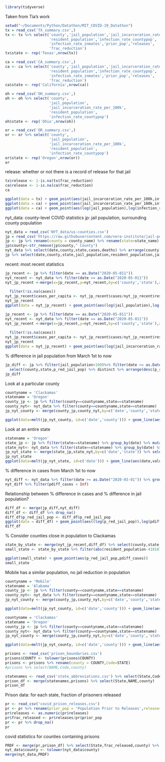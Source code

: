 ```r
library(tidyverse)
```

Taken from Tia's work

```r
setwd("~/Documents/Python/Datathon/MIT_COVID-19_Datathon")
tx = read_csv('TX_summary.csv',)
tx <- tx %>% select('county','jail_population','jail_incarceration_rate_per_100k',
                    'resident_population','infection_rate_countypop',
                    'infection_rate_inmates','prior_pop','releases',
                    'frac_reduction')
tx$state <- rep('Texas',nrow(tx))

ca = read_csv('CA_summary.csv',)
ca <- ca %>% select('county','jail_population','jail_incarceration_rate_per_100k',
                    'resident_population','infection_rate_countypop',
                    'infection_rate_inmates','prior_pop','releases',
                    'frac_reduction')
ca$state <- rep('California',nrow(ca))

oh = read_csv('OH_summary.csv',)
oh <- oh %>% select('county', 
                    'jail_population', 
                    'jail_incarceration_rate_per_100k',
                    'resident_population', 
                    'infection_rate_countypop')
oh$state <- rep('Ohio',nrow(oh))

or = read_csv('OR_summary.csv',)
or <- or %>% select('county', 
                    'jail_population', 
                    'jail_incarceration_rate_per_100k',
                    'resident_population', 
                    'infection_rate_countypop')
or$state <- rep('Oregon',nrow(or))
or
```

release: whether or not there is a record of release for that jail
```r
tx$release <- 1-is.na(tx$frac_reduction)
ca$release <- 1-is.na(ca$frac_reduction)
ca
```

```r
ggplot(data = tx) + geom_point(aes(jail_incarceration_rate_per_100k,infection_rate_countypop,color=release,size = jail_population)) + xlim(0,1500)
ggplot(data = ca) + geom_point(aes(jail_incarceration_rate_per_100k,infection_rate_countypop,color=release,size = jail_population)) + xlim(0,500)
ggplot(data = ca) + geom_point(aes(log(jail_population),log(infection_rate_countypop),color=release))
```

nyt_data: county-level COVID statistics
jp: jail population, surrounding county population
```r
nyt_data = read_csv('NYT_data/us-counties.csv')
jp = read_csv('https://raw.githubusercontent.com/vera-institute/jail-population-data/master/jail_population.csv')
jp <- jp %>% rename(county = county_name) %>% rename(state=state_name) %>% arrange(date)
jp$county<-str_remove(jp$county," County")
nyt_data %>% select(date,county,state,cases,deaths) %>% arrange(county)
jp %>% select(date,county,state,jail_population,resident_population,jail_incarceration_rate_per_100k,urbanicity)
```

recent: most recent statistics

```r
jp_recent <- jp %>% filter(date == as.Date("2020-05-011"))
nyt_recent <- nyt_data %>% filter(date == as.Date("2020-05-011"))
nyt_jp_recent <-merge(x=jp_recent,y=nyt_recent,by=c('county','state'),all.x=TRUE) %>% select(county,state,jail_population,resident_population,
                                                                                             jail_incarceration_rate_per_100k,cases,deaths) %>%
  filter(!is.na(cases))
nyt_jp_recent$cases_per_capita <- nyt_jp_recent$cases/nyt_jp_recent$resident_population
nyt_jp_recent
ggplot(data = nyt_jp_recent) + geom_point(aes(log(jail_population),log(resident_population),color=log(cases_per_capita)))+scale_color_gradient(low="blue", high="red")
```

```r
jp_recent <- jp %>% filter(date == as.Date("2020-05-011"))
nyt_recent <- nyt_data %>% filter(date == as.Date("2020-05-011"))
nyt_jp_recent <-merge(x=jp_recent,y=nyt_recent,by=c('county','state'),all.x=TRUE) %>% select(county,state,jail_population,resident_population,
                                                                                             jail_incarceration_rate_per_100k,cases,deaths) %>%
  filter(!is.na(cases))
nyt_jp_recent$cases_per_capita <- nyt_jp_recent$cases/nyt_jp_recent$resident_population
nyt_jp_recent
ggplot(data = nyt_jp_recent) + geom_point(aes(log(jail_incarceration_rate_per_100k),log(cases_per_capita)))
```

% difference in jail population from March 1st to now
```r
jp_diff <- jp %>% filter(jail_population>100)%>% filter(date >= as.Date("2020-03-01")) %>% group_by(county,state) %>% mutate(p_red_jail_pop = (first(jail_population)-last(jail_population))/first(jail_population)) %>%
  select(county,state,p_red_jail_pop) %>% distinct %>% arrange(desc(p_red_jail_pop))
jp_diff
```

Look at a particular county
```r
countyname = 'Clackamas'
statename = 'Oregon'
county_jp <- jp %>% filter(county==countyname,state==statename)
county_nyt<- nyt_data %>% filter(county==countyname,state==statename)
jp_nyt_county <- merge(county_jp,county_nyt,by=c('date','county','state')) %>% select(county,date,jail_population,cases)

ggplot(data=melt(jp_nyt_county, id=c('date','county'))) + geom_line(aes(date,value,color=variable))
```

Look at an entire state
```r
statename = 'Oregon'
state_jp <- jp %>% filter(state==statename) %>% group_by(date) %>% mutate(total_jailed = sum(jail_population)) %>% select(date,state,total_jailed) %>% unique()
state_nyt<- nyt_data %>% filter(state==statename) %>% group_by(date) %>% mutate(total_cases = sum(cases)) %>% select(date,state,total_cases) %>% unique()
jp_nyt_state <- merge(state_jp,state_nyt,by=c('date','state')) %>% select(date,total_jailed,total_cases)
jp_nyt_state
ggplot(data=melt(jp_nyt_state, id=c('date'))) + geom_line(aes(date,value,color=variable))
```

% difference in cases from March 1st to now
```r
nyt_diff <- nyt_data %>% filter(date >= as.Date("2020-03-01")) %>% group_by(county,state) %>% mutate(pdiff_cases = (last(cases)-first(cases))/first(cases)) %>% arrange(desc(pdiff_cases)) %>% select(county,state,pdiff_cases) %>% distinct
nyt_diff %>% filter(pdiff_cases < Inf)
```

Relationship between % difference in cases and % difference in jail population?
```r
diff_df <- merge(jp_diff,nyt_diff)
diff_df <- diff_df %>% drop_na()
diff_df$p_red_jail_pop <- diff_df$p_red_jail_pop
ggplot(data = diff_df) + geom_point(aes((log(p_red_jail_pop)),log(pdiff_cases)))
diff_df
```

% Consider counties close in population to Clackamas
```r
state_by_state <- merge(nyt_jp_recent,diff_df) %>% select(county,state,jail_population,resident_population,jail_incarceration_rate_per_100k,cases,p_red_jail_pop,pdiff_cases)
small_state <- state_by_state %>% filter(abs(resident_population-418187)<50000) %>% arrange(desc(p_red_jail_pop))

ggplot(small_state) + geom_point(aes(p_red_jail_pop,pdiff_cases))
small_state
```

Mobile has a similar population, no jail reduction in population
```r
countyname = 'Mobile'
statename = 'Alabama'
county_jp <- jp %>% filter(county==countyname,state==statename)
county_nyt<- nyt_data %>% filter(county==countyname,state==statename)
jp_nyt_county <- merge(county_jp,county_nyt,by=c('date','county','state')) %>% select(county,date,jail_population,cases)

ggplot(data=melt(jp_nyt_county, id=c('date','county'))) + geom_line(aes(date,value,color=variable))
```

```r
countyname = 'Clackamas'
statename = 'Oregon'
county_jp <- jp %>% filter(county==countyname,state==statename)
county_nyt<- nyt_data %>% filter(county==countyname,state==statename)
jp_nyt_county <- merge(county_jp,county_nyt,by=c('date','county','state')) %>% select(county,date,jail_population,cases)

ggplot(data=melt(jp_nyt_county, id=c('date','county'))) + geom_line(aes(date,value,color=variable))
```

```r
prisons <- read_csv('prison_boundaries.csv')
prisons$COUNTY <- tolower(prisons$COUNTY)
prisons <- prisons %>% rename(county = COUNTY,Code=STATE)
#prisons %>% select(NAME,Code,county)

statenames <- read_csv('state_abbreviations.csv') %>% select(State,Code)
prison_df <- merge(statenames,prisons) %>% select(State,NAME,county)
prison_df
```

Prison data: for each state, fraction of prisoners released
```r
pr <- read_csv('covid_prison_releases.csv') 
pr <- pr %>% rename(prior_pop = 'Population Prior to Releases',releases = "Overall Pop. Reduction / \nTotal Number of Releases") %>% select(State,Facility,prior_pop,releases) %>% drop_na() %>% filter(Facility=='Statewide')
pr$releases <- as.numeric(pr$releases)
pr$frac_released <- pr$releases/pr$prior_pop
pr <- pr %>% drop_na()
pr
```

covid statistics for counties containing prisons
```r
PRDF <- merge(pr,prison_df) %>% select(State,frac_released,county) %>% rename(state=State)
nyt_data$county <- tolower(nyt_data$county)
merge(nyt_data,PRDF)
```


